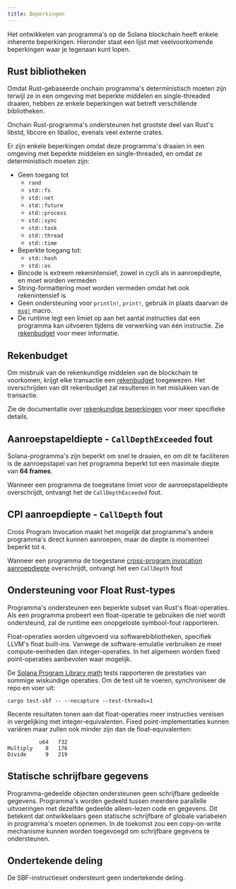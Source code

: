 ```yaml
---
title: Beperkingen
---
```


Het ontwikkelen van programma's op de Solana blockchain heeft enkele inherente
beperkingen. Hieronder staat een lijst met veelvoorkomende beperkingen waar je
tegenaan kunt lopen.

## Rust bibliotheken

Omdat Rust-gebaseerde onchain programma's deterministisch moeten zijn terwijl ze
in een omgeving met beperkte middelen en single-threaded draaien, hebben ze
enkele beperkingen wat betreft verschillende bibliotheken.

Onchain Rust-programma's ondersteunen het grootste deel van Rust's libstd,
libcore en liballoc, evenals veel externe crates.

Er zijn enkele beperkingen omdat deze programma's draaien in een omgeving met
beperkte middelen en single-threaded, en omdat ze deterministisch moeten zijn:

- Geen toegang tot
  - `rand`
  - `std::fs`
  - `std::net`
  - `std::future`
  - `std::process`
  - `std::sync`
  - `std::task`
  - `std::thread`
  - `std::time`
- Beperkte toegang tot:
  - `std::hash`
  - `std::os`
- Bincode is extreem rekenintensief, zowel in cycli als in aanroepdiepte, en
  moet worden vermeden
- String-formattering moet worden vermeden omdat het ook rekenintensief is
- Geen ondersteuning voor `println!`, `print!`, gebruik in plaats daarvan de
  [`msg!`](https://github.com/solana-labs/solana/blob/d9b0fc0e3eec67dfe4a97d9298b15969b2804fab/sdk/program/src/log.rs#L33)
  macro.
- De runtime legt een limiet op aan het aantal instructies dat een programma kan
  uitvoeren tijdens de verwerking van één instructie. Zie
  [rekenbudget](/docs/core/fees#compute-budget) voor meer informatie.

## Rekenbudget

Om misbruik van de rekenkundige middelen van de blockchain te voorkomen, krijgt
elke transactie een [rekenbudget](/docs/references/terminology#compute-budget)
toegewezen. Het overschrijden van dit rekenbudget zal resulteren in het
mislukken van de transactie.

Zie de documentatie over
[rekenkundige beperkingen](/docs/core/fees#compute-budget) voor meer specifieke
details.

## Aanroepstapeldiepte - `CallDepthExceeded` fout

Solana-programma's zijn beperkt om snel te draaien, en om dit te faciliteren is
de aanroepstapel van het programma beperkt tot een maximale diepte van **64
frames**.

Wanneer een programma de toegestane limiet voor de aanroepstapeldiepte
overschrijdt, ontvangt het de `CallDepthExceeded` fout.

## CPI aanroepdiepte - `CallDepth` fout

Cross Program Invocation maakt het mogelijk dat programma's andere programma's
direct kunnen aanroepen, maar de diepte is momenteel beperkt tot `4`.

Wanneer een programma de toegestane
[cross-program invocation aanroepdiepte](/docs/core/cpi) overschrijdt, ontvangt
het een `CallDepth` fout

## Ondersteuning voor Float Rust-types

Programma's ondersteunen een beperkte subset van Rust's float-operaties. Als een
programma probeert een float-operatie te gebruiken die niet wordt ondersteund,
zal de runtime een onopgeloste symbool-fout rapporteren.

Float-operaties worden uitgevoerd via softwarebibliotheken, specifiek LLVM's
float built-ins. Vanwege de software-emulatie verbruiken ze meer
compute-eenheden dan integer-operaties. In het algemeen worden fixed
point-operaties aanbevolen waar mogelijk.

De
[Solana Program Library math](https://github.com/solana-labs/solana-program-library/tree/master/libraries/math)
tests rapporteren de prestaties van sommige wiskundige operaties. Om de test uit
te voeren, synchroniseer de repo en voer uit:

```shell
cargo test-sbf -- --nocapture --test-threads=1
```

Recente resultaten tonen aan dat float-operaties meer instructies vereisen in
vergelijking met integer-equivalenten. Fixed point-implementaties kunnen
variëren maar zullen ook minder zijn dan de float-equivalenten:

```text
          u64   f32
Multiply    8   176
Divide      9   219
```

## Statische schrijfbare gegevens

Programma-gedeelde objecten ondersteunen geen schrijfbare gedeelde gegevens.
Programma's worden gedeeld tussen meerdere parallelle uitvoeringen met dezelfde
gedeelde alleen-lezen code en gegevens. Dit betekent dat ontwikkelaars geen
statische schrijfbare of globale variabelen in programma's moeten opnemen. In de
toekomst zou een copy-on-write mechanisme kunnen worden toegevoegd om
schrijfbare gegevens te ondersteunen.

## Ondertekende deling

De SBF-instructieset ondersteunt geen ondertekende deling.
